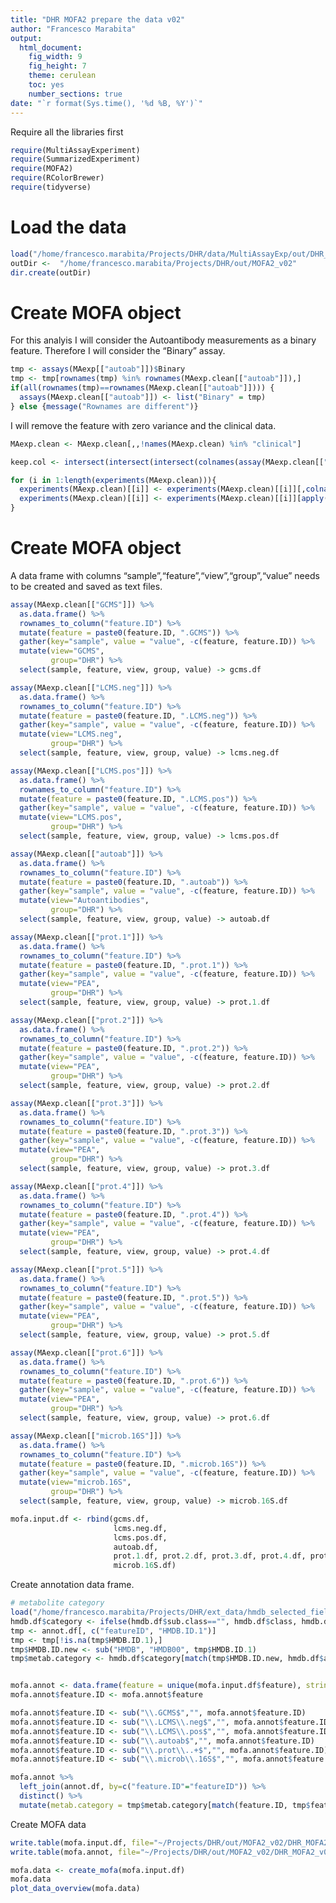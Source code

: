 ```yaml
---
title: "DHR MOFA2 prepare the data v02"
author: "Francesco Marabita"
output:
  html_document:
    fig_width: 9
    fig_height: 7
    theme: cerulean
    toc: yes
    number_sections: true
date: "`r format(Sys.time(), '%d %B, %Y')`"
---
```


Require all the libraries first
```r
require(MultiAssayExperiment)
require(SummarizedExperiment)
require(MOFA2)
require(RColorBrewer)
require(tidyverse)
```

# Load the data

```r
load("/home/francesco.marabita/Projects/DHR/data/MultiAssayExp/out/DHR_MAexp_v05.RData")
outDir <-  "/home/francesco.marabita/Projects/DHR/out/MOFA2_v02"
dir.create(outDir)
```

# Create MOFA object

For this analyis I will consider the Autoantibody measurements as a binary feature. Therefore I will consider the "Binary" assay.

```r
tmp <- assays(MAexp[["autoab"]])$Binary
tmp <- tmp[rownames(tmp) %in% rownames(MAexp.clean[["autoab"]]),]
if(all(rownames(tmp)==rownames(MAexp.clean[["autoab"]]))) {
  assays(MAexp.clean[["autoab"]]) <- list("Binary" = tmp)
} else {message("Rownames are different")}

```

I will remove the feature with zero variance and the clinical data.

```r
MAexp.clean <- MAexp.clean[,,!names(MAexp.clean) %in% "clinical"]

keep.col <- intersect(intersect(intersect(colnames(assay(MAexp.clean[["GCMS"]])), colnames(assay(MAexp.clean[["autoab"]]))), colnames(assay(MAexp.clean[["LCMS.pos"]]))), colnames(assay(MAexp.clean[["microb.16S"]])))

for (i in 1:length(experiments(MAexp.clean))){
  experiments(MAexp.clean)[[i]] <- experiments(MAexp.clean)[[i]][,colnames(MAexp.clean[[i]]) %in% keep.col]
  experiments(MAexp.clean)[[i]] <- experiments(MAexp.clean)[[i]][apply(assay(MAexp.clean[[i]]), 1, function(x) var(x,na.rm = T) != 0), ]
}
```

# Create MOFA object

A data frame with columns "sample","feature","view","group","value" needs to be created and saved as text files.

```r
assay(MAexp.clean[["GCMS"]]) %>%
  as.data.frame() %>% 
  rownames_to_column("feature.ID") %>%
  mutate(feature = paste0(feature.ID, ".GCMS")) %>% 
  gather(key="sample", value = "value", -c(feature, feature.ID)) %>% 
  mutate(view="GCMS",
         group="DHR") %>% 
  select(sample, feature, view, group, value) -> gcms.df

assay(MAexp.clean[["LCMS.neg"]]) %>%
  as.data.frame() %>% 
  rownames_to_column("feature.ID") %>%
  mutate(feature = paste0(feature.ID, ".LCMS.neg")) %>% 
  gather(key="sample", value = "value", -c(feature, feature.ID)) %>% 
  mutate(view="LCMS.neg",
         group="DHR") %>% 
  select(sample, feature, view, group, value) -> lcms.neg.df

assay(MAexp.clean[["LCMS.pos"]]) %>%
  as.data.frame() %>% 
  rownames_to_column("feature.ID") %>%
  mutate(feature = paste0(feature.ID, ".LCMS.pos")) %>% 
  gather(key="sample", value = "value", -c(feature, feature.ID)) %>% 
  mutate(view="LCMS.pos",
         group="DHR") %>% 
  select(sample, feature, view, group, value) -> lcms.pos.df

assay(MAexp.clean[["autoab"]]) %>%
  as.data.frame() %>% 
  rownames_to_column("feature.ID") %>%
  mutate(feature = paste0(feature.ID, ".autoab")) %>% 
  gather(key="sample", value = "value", -c(feature, feature.ID)) %>% 
  mutate(view="Autoantibodies",
         group="DHR") %>% 
  select(sample, feature, view, group, value) -> autoab.df

assay(MAexp.clean[["prot.1"]]) %>%
  as.data.frame() %>% 
  rownames_to_column("feature.ID") %>%
  mutate(feature = paste0(feature.ID, ".prot.1")) %>% 
  gather(key="sample", value = "value", -c(feature, feature.ID)) %>% 
  mutate(view="PEA",
         group="DHR") %>% 
  select(sample, feature, view, group, value) -> prot.1.df

assay(MAexp.clean[["prot.2"]]) %>%
  as.data.frame() %>% 
  rownames_to_column("feature.ID") %>%
  mutate(feature = paste0(feature.ID, ".prot.2")) %>% 
  gather(key="sample", value = "value", -c(feature, feature.ID)) %>% 
  mutate(view="PEA",
         group="DHR") %>% 
  select(sample, feature, view, group, value) -> prot.2.df

assay(MAexp.clean[["prot.3"]]) %>%
  as.data.frame() %>% 
  rownames_to_column("feature.ID") %>%
  mutate(feature = paste0(feature.ID, ".prot.3")) %>% 
  gather(key="sample", value = "value", -c(feature, feature.ID)) %>% 
  mutate(view="PEA",
         group="DHR") %>% 
  select(sample, feature, view, group, value) -> prot.3.df

assay(MAexp.clean[["prot.4"]]) %>%
  as.data.frame() %>% 
  rownames_to_column("feature.ID") %>%
  mutate(feature = paste0(feature.ID, ".prot.4")) %>% 
  gather(key="sample", value = "value", -c(feature, feature.ID)) %>% 
  mutate(view="PEA",
         group="DHR") %>% 
  select(sample, feature, view, group, value) -> prot.4.df

assay(MAexp.clean[["prot.5"]]) %>%
  as.data.frame() %>% 
  rownames_to_column("feature.ID") %>%
  mutate(feature = paste0(feature.ID, ".prot.5")) %>% 
  gather(key="sample", value = "value", -c(feature, feature.ID)) %>% 
  mutate(view="PEA",
         group="DHR") %>% 
  select(sample, feature, view, group, value) -> prot.5.df

assay(MAexp.clean[["prot.6"]]) %>%
  as.data.frame() %>% 
  rownames_to_column("feature.ID") %>%
  mutate(feature = paste0(feature.ID, ".prot.6")) %>% 
  gather(key="sample", value = "value", -c(feature, feature.ID)) %>% 
  mutate(view="PEA",
         group="DHR") %>% 
  select(sample, feature, view, group, value) -> prot.6.df

assay(MAexp.clean[["microb.16S"]]) %>%
  as.data.frame() %>% 
  rownames_to_column("feature.ID") %>%
  mutate(feature = paste0(feature.ID, ".microb.16S")) %>% 
  gather(key="sample", value = "value", -c(feature, feature.ID)) %>% 
  mutate(view="microb.16S",
         group="DHR") %>% 
  select(sample, feature, view, group, value) -> microb.16S.df

mofa.input.df <- rbind(gcms.df,
                       lcms.neg.df,
                       lcms.pos.df,
                       autoab.df,
                       prot.1.df, prot.2.df, prot.3.df, prot.4.df, prot.5.df, prot.6.df,
                       microb.16S.df)

```

Create annotation data frame.

```r
# metabolite category
load("/home/francesco.marabita/Projects/DHR/ext_data/hmdb_selected_fields.RData")
hmdb.df$category <- ifelse(hmdb.df$sub.class=="", hmdb.df$class, hmdb.df$sub.class)
tmp <- annot.df[, c("featureID", "HMDB.ID.1")]
tmp <- tmp[!is.na(tmp$HMDB.ID.1),]
tmp$HMDB.ID.new <- sub("HMDB", "HMDB00", tmp$HMDB.ID.1)
tmp$metab.category <- hmdb.df$category[match(tmp$HMDB.ID.new, hmdb.df$accession)]


mofa.annot <- data.frame(feature = unique(mofa.input.df$feature), stringsAsFactors = F)
mofa.annot$feature.ID <- mofa.annot$feature

mofa.annot$feature.ID <- sub("\\.GCMS$","", mofa.annot$feature.ID)
mofa.annot$feature.ID <- sub("\\.LCMS\\.neg$","", mofa.annot$feature.ID)
mofa.annot$feature.ID <- sub("\\.LCMS\\.pos$","", mofa.annot$feature.ID)
mofa.annot$feature.ID <- sub("\\.autoab$","", mofa.annot$feature.ID)
mofa.annot$feature.ID <- sub("\\.prot\\..+$","", mofa.annot$feature.ID)
mofa.annot$feature.ID <- sub("\\.microb\\.16S$","", mofa.annot$feature.ID)

mofa.annot %>% 
  left_join(annot.df, by=c("feature.ID"="featureID")) %>% 
  distinct() %>%
  mutate(metab.category = tmp$metab.category[match(feature.ID, tmp$featureID)]) -> mofa.annot
```

Create MOFA data

```r
write.table(mofa.input.df, file="~/Projects/DHR/out/MOFA2_v02/DHR_MOFA2_v02_input.txt", sep="\t", quote=F, row.names = F)
write.table(mofa.annot, file="~/Projects/DHR/out/MOFA2_v02/DHR_MOFA2_v02_annotation.txt", sep="\t", quote=F, row.names = F)

mofa.data <- create_mofa(mofa.input.df)
mofa.data
plot_data_overview(mofa.data)
```
